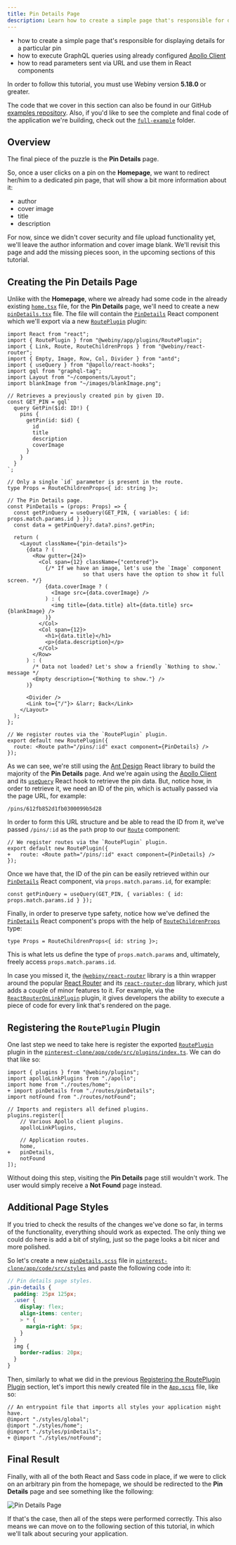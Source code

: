 ```yaml
---
title: Pin Details Page
description: Learn how to create a simple page that's responsible for displaying details for a particular pin.
---
```



<Alert type="success" title="WHAT YOU’LL LEARN">

- how to create a simple page that's responsible for displaying details for a particular pin
- how to execute GraphQL queries using already configured [Apollo Client](https://www.apollographql.com/docs/react/v2)
- how to read parameters sent via URL and use them in React components

</Alert>

<Alert type="info" title="Can I use this?">

In order to follow this tutorial, you must use Webiny version **5.18.0** or greater.

</Alert>

<Alert type="info">

The code that we cover in this section can also be found in our GitHub [examples repository](https://github.com/webiny/webiny-examples/tree/master/create-custom-application/04-react-application/05-pin-details-page). Also, if you'd like to see the complete and final code of the application we're building, check out the [`full-example`](https://github.com/webiny/webiny-examples/tree/master/create-custom-application/full-example) folder.

</Alert>

## Overview

The final piece of the puzzle is the **Pin Details** page.

So, once a user clicks on a pin on the **Homepage**, we want to redirect her/him to a dedicated pin page, that will show a bit more information about it:

- author
- cover image
- title
- description

For now, since we didn't cover security and file upload functionality yet, we'll leave the author information and cover image blank. We'll revisit this page and add the missing pieces soon, in the upcoming sections of this tutorial.

## Creating the Pin Details Page

Unlike with the **Homepage**, where we already had some code in the already existing [`home.tsx`](https://github.com/webiny/webiny-examples/blob/master/create-custom-application/04-react-application/05-pin-details-page/pinterest-clone/app/code/src/plugins/routes/home.tsx) file, for the **Pin Details** page, we'll need to create a new [`pinDetails.tsx`](https://github.com/webiny/webiny-examples/blob/master/create-custom-application/04-react-application/05-pin-details-page/pinterest-clone/app/code/src/plugins/routes/pinDetails.tsx) file. The file will contain the [`PinDetails`](https://github.com/webiny/webiny-examples/blob/master/create-custom-application/04-react-application/05-pin-details-page/pinterest-clone/app/code/src/plugins/routes/pinDetails.tsx#L28) React component which we'll export via a new [`RoutePlugin`](https://github.com/webiny/webiny-js/blob/v5.18.0/packages/app/src/plugins/RoutePlugin.tsx#L8) plugin:

```tsx pinterest-clone/app/code/src/plugins/routes/pinDetails.tsx
import React from "react";
import { RoutePlugin } from "@webiny/app/plugins/RoutePlugin";
import { Link, Route, RouteChildrenProps } from "@webiny/react-router";
import { Empty, Image, Row, Col, Divider } from "antd";
import { useQuery } from "@apollo/react-hooks";
import gql from "graphql-tag";
import Layout from "~/components/Layout";
import blankImage from "~/images/blankImage.png";

// Retrieves a previously created pin by given ID.
const GET_PIN = gql`
  query GetPin($id: ID!) {
    pins {
      getPin(id: $id) {
        id
        title
        description
        coverImage
      }
    }
  }
`;

// Only a single `id` parameter is present in the route.
type Props = RouteChildrenProps<{ id: string }>;

// The Pin Details page.
const PinDetails = (props: Props) => {
  const getPinQuery = useQuery(GET_PIN, { variables: { id: props.match.params.id } });
  const data = getPinQuery?.data?.pins?.getPin;

  return (
    <Layout className={"pin-details"}>
      {data ? (
        <Row gutter={24}>
          <Col span={12} className={"centered"}>
            {/* If we have an image, let's use the `Image` component
                        so that users have the option to show it full screen. */}
            {data.coverImage ? (
              <Image src={data.coverImage} />
            ) : (
              <img title={data.title} alt={data.title} src={blankImage} />
            )}
          </Col>
          <Col span={12}>
            <h1>{data.title}</h1>
            <p>{data.description}</p>
          </Col>
        </Row>
      ) : (
        /* Data not loaded? Let's show a friendly `Nothing to show.` message */
        <Empty description={"Nothing to show."} />
      )}

      <Divider />
      <Link to={"/"}> &larr; Back</Link>
    </Layout>
  );
};

// We register routes via the `RoutePlugin` plugin.
export default new RoutePlugin({
  route: <Route path="/pins/:id" exact component={PinDetails} />
});
```

As we can see, we're still using the [Ant Design](https://ant.design/docs/react/introduce) React library to build the majority of the **Pin Details** page. And we're again using the [Apollo Client](https://www.apollographql.com/docs/react/v2/) and its [`useQuery`](https://www.apollographql.com/docs/react/v2/data/queries/#executing-a-query) React hook to retrieve the pin data. But, notice how, in order to retrieve it, we need an ID of the pin, which is actually passed via the page URL, for example:

```
/pins/612fb852d1fb0300099b5d28
```

In order to form this URL structure and be able to read the ID from it, we've passed `/pins/:id` as the `path` prop to our [`Route`](https://github.com/DefinitelyTyped/DefinitelyTyped/blob/master/types/react-router/index.d.ts#L99) component:

```diff-js pinterest-clone/app/code/src/plugins/routes/pinDetails.tsx
// We register routes via the `RoutePlugin` plugin.
export default new RoutePlugin({
+   route: <Route path="/pins/:id" exact component={PinDetails} />
});
```

Once we have that, the ID of the pin can be easily retrieved within our [`PinDetails`](https://github.com/webiny/webiny-examples/blob/master/create-custom-application/04-react-application/05-pin-details-page/pinterest-clone/app/code/src/plugins/routes/pinDetails.tsx#L28) React component, via `props.match.params.id`, for example:

```tsx pinterest-clone/app/code/src/plugins/routes/pinDetails.tsx
const getPinQuery = useQuery(GET_PIN, { variables: { id: props.match.params.id } });
```

Finally, in order to preserve type safety, notice how we've defined the [`PinDetails`](https://github.com/webiny/webiny-examples/blob/master/create-custom-application/04-react-application/05-pin-details-page/pinterest-clone/app/code/src/plugins/routes/pinDetails.tsx#L28) React component's props with the help of [`RouteChildrenProps`](https://github.com/DefinitelyTyped/DefinitelyTyped/blob/master/types/react-router/index.d.ts#L80) type:

```tsx pinterest-clone/app/code/src/plugins/routes/pinDetails.tsx
type Props = RouteChildrenProps<{ id: string }>;
```

This is what lets us define the type of `props.match.params` and, ultimately, freely access `props.match.params.id`.

<Alert type="info">

In case you missed it, the [`@webiny/react-router`](https://www.npmjs.com/package/@webiny/react-router) library is a thin wrapper around the popular [React Router](https://www.npmjs.com/package/react-router) and its [`react-router-dom`](https://www.npmjs.com/package/react-router-dom) library, which just adds a couple of minor features to it. For example, via the [`ReactRouterOnLinkPlugin`](https://github.com/webiny/webiny-js/blob/next/packages/react-router/src/types.ts#L4) plugin, it gives developers the ability to execute a piece of code for every link that's rendered on the page.

</Alert>

## Registering the `RoutePlugin` Plugin

One last step we need to take here is register the exported [`RoutePlugin`](https://github.com/webiny/webiny-js/blob/v5.18.0/packages/app/src/plugins/RoutePlugin.tsx#L8) plugin in the [`pinterest-clone/app/code/src/plugins/index.ts`](https://github.com/webiny/webiny-examples/blob/master/create-custom-application/04-react-application/05-pin-details-page/pinterest-clone/app/code/src/plugins/index.ts). We can do that like so:

```diff-js pinterest-clone/app/code/src/plugins/index.ts
import { plugins } from "@webiny/plugins";
import apolloLinkPlugins from "./apollo";
import home from "./routes/home";
+ import pinDetails from "./routes/pinDetails";
import notFound from "./routes/notFound";

// Imports and registers all defined plugins.
plugins.register([
    // Various Apollo client plugins.
    apolloLinkPlugins,

    // Application routes.
    home,
+   pinDetails,
    notFound
]);
```

Without doing this step, visiting the **Pin Details** page still wouldn't work. The user would simply receive a **Not Found** page instead.

## Additional Page Styles

If you tried to check the results of the changes we've done so far, in terms of the functionality, everything should work as expected. The only thing we could do here is add a bit of styling, just so the page looks a bit nicer and more polished.

So let's create a new [`pinDetails.scss`](https://github.com/webiny/webiny-examples/blob/master/create-custom-application/04-react-application/05-pin-details-page/pinterest-clone/app/code/src/styles/pinDetails.scss) file in [`pinterest-clone/app/code/src/styles`](https://github.com/webiny/webiny-examples/blob/master/create-custom-application/04-react-application/05-pin-details-page/pinterest-clone/app/code/src/styles) and paste the following code into it:

```scss pinterest-clone/app/code/src/styles/pinDetails.scss
// Pin details page styles.
.pin-details {
  padding: 25px 125px;
  .user {
    display: flex;
    align-items: center;
    > * {
      margin-right: 5px;
    }
  }
  img {
    border-radius: 20px;
  }
}
```

Then, similarly to what we did in the previous [Registering the RoutePlugin Plugin](#registering-the-routeplugin-plugin) section, let's import this newly created file in the [`App.scss`](https://github.com/webiny/webiny-examples/blob/master/create-custom-application/04-react-application/05-pin-details-page/pinterest-clone/app/code/src/App.scss) file, like so:

```diff-scss pinterest-clone/app/code/src/App.scss
// An entrypoint file that imports all styles your application might have.
@import "./styles/global";
@import "./styles/home";
@import "./styles/pinDetails";
+ @import "./styles/notFound";
```

## Final Result

Finally, with all of the both React and Sass code in place, if we were to click on an arbitrary pin from the homepage, we should be redirected to the **Pin Details** page and see something like the following:

![Pin Details Page](./assets/pin-details-page/pin-details-page.png)

If that's the case, then all of the steps were performed correctly. This also means we can move on to the following section of this tutorial, in which we'll talk about securing your application.
